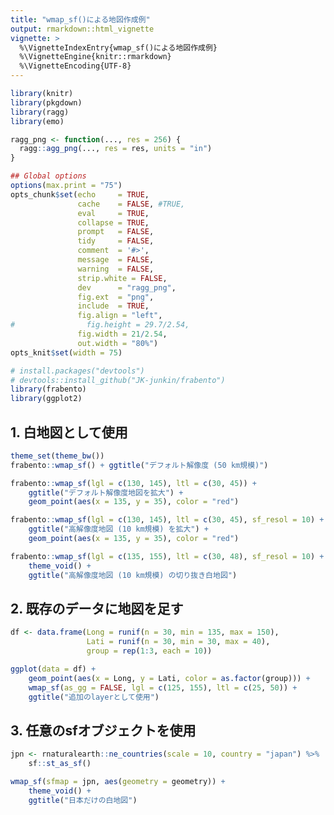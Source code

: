 ```yaml
---
title: "wmap_sf()による地図作成例"
output: rmarkdown::html_vignette
vignette: >
  %\VignetteIndexEntry{wmap_sf()による地図作成例}
  %\VignetteEngine{knitr::rmarkdown}
  %\VignetteEncoding{UTF-8}
---
```


```r
library(knitr)
library(pkgdown)
library(ragg)
library(emo)

ragg_png <- function(..., res = 256) {
  ragg::agg_png(..., res = res, units = "in")
}

## Global options
options(max.print = "75")
opts_chunk$set(echo     = TRUE,
               cache    = FALSE, #TRUE,
               eval     = TRUE,
               collapse = TRUE,
               prompt   = FALSE,
               tidy     = FALSE,
               comment  = '#>',
               message  = FALSE,
               warning  = FALSE,
               strip.white = FALSE,
               dev      = "ragg_png",
               fig.ext  = "png",
               include  = TRUE,
               fig.align = "left",
#                fig.height = 29.7/2.54,
               fig.width = 21/2.54,
               out.width = "80%")
opts_knit$set(width = 75)
```

```r
# install.packages("devtools")
# devtools::install_github("JK-junkin/frabento")
library(frabento)
library(ggplot2)
```

## 1. 白地図として使用
```r
theme_set(theme_bw())
frabento::wmap_sf() + ggtitle("デフォルト解像度 (50 km規模)")
```

```r
frabento::wmap_sf(lgl = c(130, 145), ltl = c(30, 45)) +
    ggtitle("デフォルト解像度地図を拡大") +
    geom_point(aes(x = 135, y = 35), color = "red")
```

```r
frabento::wmap_sf(lgl = c(130, 145), ltl = c(30, 45), sf_resol = 10) +
    ggtitle("高解像度地図 (10 km規模) を拡大") +
    geom_point(aes(x = 135, y = 35), color = "red")
```

```r
frabento::wmap_sf(lgl = c(135, 155), ltl = c(30, 48), sf_resol = 10) +
    theme_void() +
    ggtitle("高解像度地図 (10 km規模) の切り抜き白地図")
```

## 2. 既存のデータに地図を足す
```r
df <- data.frame(Long = runif(n = 30, min = 135, max = 150),
                 Lati = runif(n = 30, min = 30, max = 40),
                 group = rep(1:3, each = 10))

ggplot(data = df) +
    geom_point(aes(x = Long, y = Lati, color = as.factor(group))) +
    wmap_sf(as_gg = FALSE, lgl = c(125, 155), ltl = c(25, 50)) +
    ggtitle("追加のlayerとして使用")
```

## 3. 任意のsfオブジェクトを使用
```r
jpn <- rnaturalearth::ne_countries(scale = 10, country = "japan") %>%
    sf::st_as_sf()

wmap_sf(sfmap = jpn, aes(geometry = geometry)) +
    theme_void() +
    ggtitle("日本だけの白地図")
```
